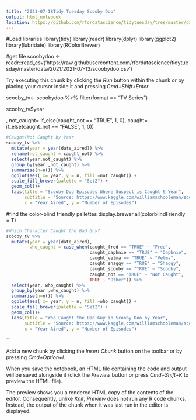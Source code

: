 ```yaml
---
title: "2021-07-18Tidy Tuesday Scooby Doo"
output: html_notebook
location: https://github.com/rfordatascience/tidytuesday/tree/master/data/2021/2021-07-13
---
```


#Load libraries
library(tidy)
library(readr)
library(dplyr)
library(ggplot2)
library(lubridate)
library(RColorBrewer)

#get file
scoobydoo <- readr::read_csv('https://raw.githubusercontent.com/rfordatascience/tidytuesday/master/data/2021/2021-07-13/scoobydoo.csv')


Try executing this chunk by clicking the *Run* button within the chunk or by placing your cursor inside it and pressing *Cmd+Shift+Enter*. 

scooby_tv<- scoobydoo %>%
        filter(format == "TV Series")
        
scooby_tv$year        

, not_caught= if_else(caught_not == "TRUE", 1, 0),
         caught= if_else(caught_not == "FALSE", 1, 0))

```r
#Caught/Not Caught by Year
scooby_tv %>%
  mutate(year = year(date_aired)) %>%
  rename(not_caught = caught_not) %>%
  select(year,not_caught) %>%
  group_by(year ,not_caught) %>%
  summarise(n=n()) %>%
  ggplot(aes( x= year, y = n, fill =not_caught)) +
  scale_fill_brewer(palette = "Set2") +
  geom_col()+
  labs(title = "Scooby Doo Episodes Where Suspect is Caught & Year",
       subtitle = "Source: https://www.kaggle.com/williamschooleman/scoobydoo-complete", 
       x = "Year Aired", y = "Number of Episodes") 
```
#find the color-blind friendly pallettes
display.brewer.all(colorblindFriendly = T)


```r
#Which Character Caught the Bad Guy?
scooby_tv %>%
  mutate(year = year(date_aired),
         who_caught = case_when(caught_fred == "TRUE" ~ "Fred",
                                caught_daphnie == "TRUE" ~ "Daphnie",
                                caught_velma == "TRUE" ~ "Velma",
                                caught_shaggy == "TRUE" ~ "Shaggy",
                                caught_scooby == "TRUE" ~ "Scooby",
                                caught_not == "TRUE" ~ "Not Caught",
                                TRUE ~ "Other")) %>%
  select(year, who_caught) %>%
  group_by(year ,who_caught) %>%
  summarise(n=n()) %>%
  ggplot(aes( x= year, y = n, fill =who_caught)) +
  scale_fill_brewer(palette = "Set2") +
  geom_col()+
  labs(title = "Who Caught the Bad Guy in Scooby Doo by Year",
       subtitle = "Source: https://www.kaggle.com/williamschooleman/scoobydoo-complete", 
       x = "Year Aired", y = "Number of Episodes") 
```

```


Add a new chunk by clicking the *Insert Chunk* button on the toolbar or by pressing *Cmd+Option+I*.

When you save the notebook, an HTML file containing the code and output will be saved alongside it (click the *Preview* button or press *Cmd+Shift+K* to preview the HTML file). 

The preview shows you a rendered HTML copy of the contents of the editor. Consequently, unlike *Knit*, *Preview* does not run any R code chunks. Instead, the output of the chunk when it was last run in the editor is displayed.

